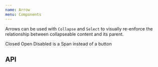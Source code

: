 ```yaml
---
name: Arrow
menu: Components
---
```



Arrows can be used with `Collapse` and `Select` to visually re-enforce the relationship between collapseable content and its parent.

<Playground>
  <SpacedGroup>
    <SpacedGroup direction="vertical">
      <Arrow />
      <span>Closed</span>
    </SpacedGroup>
    <SpacedGroup direction="vertical">
      <Arrow open />
      <span>Open</span>
    </SpacedGroup>
    <SpacedGroup direction="vertical">
      <Arrow disabled />
      <span>Disabled</span>
    </SpacedGroup>
    <SpacedGroup direction="vertical">
      <Arrow is="span" />
      <span>is a Span instead of a button</span>
    </SpacedGroup>
  </SpacedGroup>
</Playground>

## API

<PropsTable of={Arrow} />
